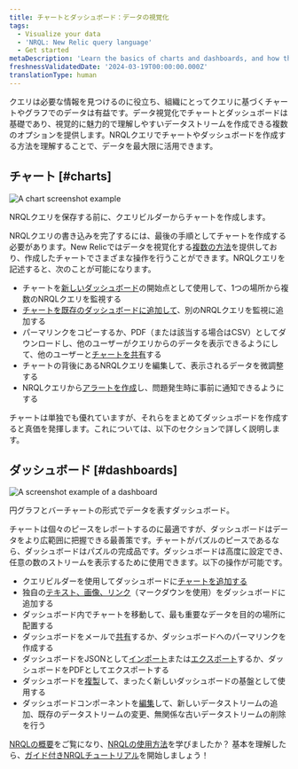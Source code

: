 ```yaml
---
title: チャートとダッシュボード：データの視覚化
tags:
  - Visualize your data
  - 'NRQL: New Relic query language'
  - Get started
metaDescription: 'Learn the basics of charts and dashboards, and how they relate to NRQL.'
freshnessValidatedDate: '2024-03-19T00:00:00.000Z'
translationType: human
---
```




クエリは必要な情報を見つけるのに役立ち、組織にとってクエリに基づくチャートやグラフでのデータは有益です。データ視覚化でチャートとダッシュボードは基礎であり、視覚的に魅力的で理解しやすいデータストリームを作成できる複数のオプションを提供します。NRQLクエリでチャートやダッシュボードを作成する方法を理解することで、データを最大限に活用できます。

## チャート [#charts]

<img
  title="A chart screenshot example"
  alt="A chart screenshot example "
  src={chartsChartUi}
/>

<figcaption>
  NRQLクエリを保存する前に、クエリビルダーからチャートを作成します。
</figcaption>

NRQLクエリの書き込みを完了するには、最後の手順としてチャートを作成する必要があります。New Relicではデータを視覚化する[複数の方法](/docs/query-your-data/explore-query-data/use-charts/chart-types)を提供しており、作成したチャートでさまざまな操作を行うことができます。NRQLクエリを記述すると、次のことが可能になります。

* チャートを[新しいダッシュボード](/docs/query-your-data/explore-query-data/dashboards/introduction-dashboards#dashboards-create)の開始点として使用して、1つの場所から複数のNRQLクエリを監視する
* [チャートを既存のダッシュボードに追加して](/docs/query-your-data/explore-query-data/dashboards/manage-your-dashboard/#add-pages-edit)、別のNRQLクエリを監視に追加する
* パーマリンクをコピーするか、PDF（または該当する場合はCSV）としてダウンロードし、他のユーザーがクエリからのデータを表示できるようにして、他のユーザーと[チャートを共有](/docs/query-your-data/explore-query-data/use-charts/use-your-charts#share-charts)する
* チャートの背後にあるNRQLクエリを編集して、表示されるデータを微調整する
* NRQLクエリから[アラートを作成](/docs/alerts-applied-intelligence/new-relic-alerts/get-started/your-first-nrql-condition#create-simple-alert)し、問題発生時に事前に通知できるようにする

チャートは単独でも優れていますが、それらをまとめてダッシュボードを作成すると真価を発揮します。これについては、以下のセクションで詳しく説明します。

## ダッシュボード [#dashboards]

<img
  title="Dashboard screenshot.png"
  alt="A screenshot example of a dashboard"
  src={dashboardsDashboardUi}
/>

<figcaption>
  円グラフとバーチャートの形式でデータを表すダッシュボード。
</figcaption>

チャートは個々のピースをレポートするのに最適ですが、ダッシュボードはデータをより広範囲に把握できる最善策です。チャートがパズルのピースであるなら、ダッシュボードはパズルの完成品です。ダッシュボードは高度に設定でき、任意の数のストリームを表示するために使用できます。以下の操作が可能です。

* クエリビルダーを使用してダッシュボードに[チャートを追加する](/docs/query-your-data/explore-query-data/dashboards/manage-your-dashboard#dash-create-chart)
* 独自の[テキスト、画像、リンク](/docs/query-your-data/explore-query-data/dashboards/manage-your-dashboard#markdown)（マークダウンを使用）をダッシュボードに追加する
* ダッシュボード内でチャートを移動して、最も重要なデータを目的の場所に配置する
* ダッシュボードをメールで[共有](/docs/query-your-data/explore-query-data/dashboards/dashboards-charts-import-export-data#dashboards)するか、ダッシュボードへのパーマリンクを作成する
* ダッシュボードをJSONとして[インポート](/docs/query-your-data/explore-query-data/dashboards/introduction-dashboards/#dashboards-import)または[エクスポート](/docs/query-your-data/explore-query-data/dashboards/manage-your-dashboard#dash-json)するか、ダッシュボードをPDFとしてエクスポートする
* ダッシュボードを[複製](/docs/query-your-data/explore-query-data/dashboards/manage-your-dashboard#dash-clone)して、まったく新しいダッシュボードの基盤として使用する
* ダッシュボードコンポーネントを[編集](/docs/query-your-data/explore-query-data/dashboards/manage-your-dashboard#add-pages-edit)して、新しいデータストリームの追加、既存のデータストリームの変更、無関係な古いデータストリームの削除を行う

[NRQLの概要](/docs/query-your-data/nrql-new-relic-query-language/get-started/introduction-nrql-new-relics-query-language/)をご覧になり、[NRQLの使用方法](/docs/query-your-data/nrql-new-relic-query-language/get-started/introduction-nrql-how-nrql-works/)を学びましたか？ 基本を理解したら、[ガイド付きNRQLチュートリアル](/docs/query-your-data/nrql-new-relic-query-language/get-started/introduction-nrql-tutorial/)を開始しましょう！